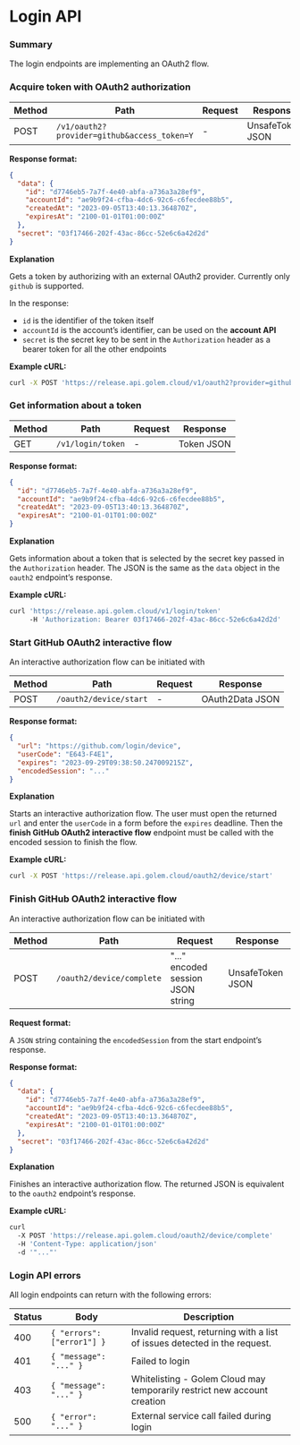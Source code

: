 # Login API

### Summary

The login endpoints are implementing an OAuth2 flow.

### Acquire token with OAuth2 authorization

| Method | Path                                        | Request | Response         |
| ------ | ------------------------------------------- | ------- | ---------------- |
| POST   | `/v1/oauth2?provider=github&access_token=Y` | -       | UnsafeToken JSON |

**Response format:**

```json
{
  "data": {
    "id": "d7746eb5-7a7f-4e40-abfa-a736a3a28ef9",
    "accountId": "ae9b9f24-cfba-4dc6-92c6-c6fecdee88b5",
    "createdAt": "2023-09-05T13:40:13.364870Z",
    "expiresAt": "2100-01-01T01:00:00Z"
  },
  "secret": "03f17466-202f-43ac-86cc-52e6c6a42d2d"
}
```

**Explanation**

Gets a token by authorizing with an external OAuth2 provider. Currently only `github` is supported.

In the response:

- `id` is the identifier of the token itself
- `accountId` is the account’s identifier, can be used on the **account API**
- `secret` is the secret key to be sent in the `Authorization` header as a bearer token for all the other endpoints

**Example cURL:**

```bash
curl -X POST 'https://release.api.golem.cloud/v1/oauth2?provider=github&access_token=github-access-token'
```

### Get information about a token

| Method | Path              | Request | Response   |
| ------ | ----------------- | ------- | ---------- |
| GET    | `/v1/login/token` | -       | Token JSON |

**Response format:**

```json
{
  "id": "d7746eb5-7a7f-4e40-abfa-a736a3a28ef9",
  "accountId": "ae9b9f24-cfba-4dc6-92c6-c6fecdee88b5",
  "createdAt": "2023-09-05T13:40:13.364870Z",
  "expiresAt": "2100-01-01T01:00:00Z"
}
```

**Explanation**

Gets information about a token that is selected by the secret key passed in the `Authorization` header. The JSON is the same as the `data` object in the `oauth2` endpoint’s response.

**Example cURL:**

```bash
curl 'https://release.api.golem.cloud/v1/login/token'
     -H 'Authorization: Bearer 03f17466-202f-43ac-86cc-52e6c6a42d2d'
```

### Start GitHub OAuth2 interactive flow

An interactive authorization flow can be initiated with

| Method | Path                   | Request | Response        |
| ------ | ---------------------- | ------- | --------------- |
| POST   | `/oauth2/device/start` | -       | OAuth2Data JSON |

**Response format:**

```json
{
  "url": "https://github.com/login/device",
  "userCode": "E643-F4E1",
  "expires": "2023-09-29T09:38:50.247009215Z",
  "encodedSession": "..."
}
```

**Explanation**

Starts an interactive authorization flow. The user must open the returned `url` and enter the `userCode` in a form before the `expires` deadline. Then the **finish GitHub OAuth2 interactive flow** endpoint must be called with the encoded session to finish the flow.

**Example cURL:**

```bash
curl -X POST 'https://release.api.golem.cloud/oauth2/device/start'
```

### Finish GitHub OAuth2 interactive flow

An interactive authorization flow can be initiated with

| Method | Path                      | Request                           | Response         |
| ------ | ------------------------- | --------------------------------- | ---------------- |
| POST   | `/oauth2/device/complete` | "..." encoded session JSON string | UnsafeToken JSON |

**Request format:**

A `JSON` string containing the `encodedSession` from the start endpoint’s response.

**Response format:**

```json
{
  "data": {
    "id": "d7746eb5-7a7f-4e40-abfa-a736a3a28ef9",
    "accountId": "ae9b9f24-cfba-4dc6-92c6-c6fecdee88b5",
    "createdAt": "2023-09-05T13:40:13.364870Z",
    "expiresAt": "2100-01-01T01:00:00Z"
  },
  "secret": "03f17466-202f-43ac-86cc-52e6c6a42d2d"
}
```

**Explanation**

Finishes an interactive authorization flow. The returned JSON is equivalent to the `oauth2` endpoint’s response.

**Example cURL:**

```bash
curl
  -X POST 'https://release.api.golem.cloud/oauth2/device/complete'
  -H 'Content-Type: application/json'
  -d '"..."'
```

### Login API errors

All login endpoints can return with the following errors:

| Status | Body                       | Description                                                               |
| ------ | -------------------------- | ------------------------------------------------------------------------- |
| 400    | `{ "errors": ["error1"] }` | Invalid request, returning with a list of issues detected in the request. |
| 401    | `{ "message": "..." }`     | Failed to login                                                           |
| 403    | `{ "message": "..." }`     | Whitelisting - Golem Cloud may temporarily restrict new account creation  |
| 500    | `{ "error": "..." }`       | External service call failed during login                                 |

